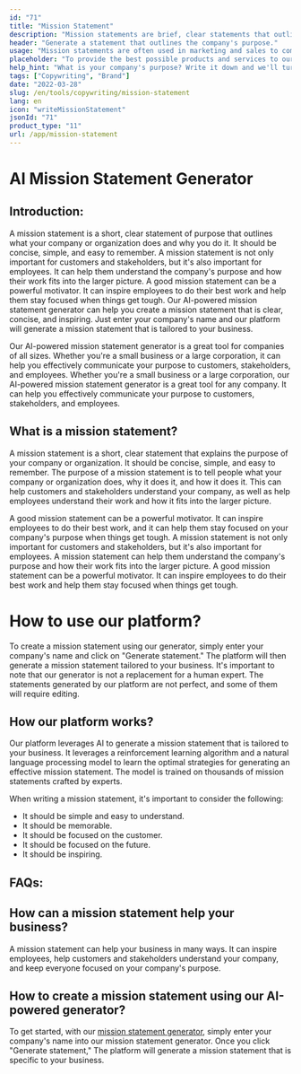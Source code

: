 ```yaml
---
id: "71"
title: "Mission Statement"
description: "Mission statements are brief, clear statements that outline a company's purpose, what it does, and why it exists. They are often used to communicate a company's values and goals, and they can be used as a way to differentiate one company from another."
header: "Generate a statement that outlines the company's purpose."
usage: "Mission statements are often used in marketing and sales to communicate what a company does and why it is different. The following generator can help you design and brainstrom a stylistic mission statement that is closely aligned with your brand."
placeholder: "To provide the best possible products and services to our customers."
help_hint: "What is your company's purpose? Write it down and we'll turn it into a Mission Statement."
tags: ["Copywriting", "Brand"]
date: "2022-03-28"
slug: /en/tools/copywriting/mission-statement
lang: en
icon: "writeMissionStatement"
jsonId: "71"
product_type: "11"
url: /app/mission-statement
---
```


# AI Mission Statement Generator

## Introduction:

A mission statement is a short, clear statement of purpose that outlines what your company or organization does and why you do it. It should be concise, simple, and easy to remember. A mission statement is not only important for customers and stakeholders, but it's also important for employees. It can help them understand the company's purpose and how their work fits into the larger picture. A good mission statement can be a powerful motivator. It can inspire employees to do their best work and help them stay focused when things get tough.
Our AI-powered mission statement generator can help you create a mission statement that is clear, concise, and inspiring. Just enter your company's name and our platform will generate a mission statement that is tailored to your business.

Our AI-powered mission statement generator is a great tool for companies of all sizes. Whether you're a small business or a large corporation, it can help you effectively communicate your purpose to customers, stakeholders, and employees.
Whether you're a small business or a large corporation, our AI-powered mission statement generator is a great tool for any company. It can help you effectively communicate your purpose to customers, stakeholders, and employees.

## What is a mission statement?

A mission statement is a short, clear statement that explains the purpose of your company or organization. It should be concise, simple, and easy to remember.
The purpose of a mission statement is to tell people what your company or organization does, why it does it, and how it does it. This can help customers and stakeholders understand your company, as well as help employees understand their work and how it fits into the larger picture.

A good mission statement can be a powerful motivator. It can inspire employees to do their best work, and it can help them stay focused on your company's purpose when things get tough. A mission statement is not only important for customers and stakeholders, but it's also important for employees. A mission statement can help them understand the company's purpose and how their work fits into the larger picture. A good mission statement can be a powerful motivator. It can inspire employees to do their best work and help them stay focused when things get tough.

# How to use our platform?

To create a mission statement using our generator, simply enter your company's name and click on "Generate statement." The platform will then generate a mission statement tailored to your business.
It's important to note that our generator is not a replacement for a human expert. The statements generated by our platform are not perfect, and some of them will require editing.

## How our platform works?

Our platform leverages AI to generate a mission statement that is tailored to your business. It leverages a reinforcement learning algorithm and a natural language processing model to learn the optimal strategies for generating an effective mission statement. The model is trained on thousands of mission statements crafted by experts.

When writing a mission statement, it's important to consider the following:

- It should be simple and easy to understand.
- It should be memorable.
- It should be focused on the customer.
- It should be focused on the future.
- It should be inspiring.

## FAQs:

## How can a mission statement help your business?

A mission statement can help your business in many ways. It can inspire employees, help customers and stakeholders understand your company, and keep everyone focused on your company's purpose.

## How to create a mission statement using our AI-powered generator?

To get started, with our [mission statement generator](/app/mission-statement), simply enter your company's name into our mission statement generator. Once you click "Generate statement," The platform will generate a mission statement that is specific to your business.
